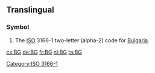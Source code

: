 ==Translingual==

===Symbol===
{{head|mul|symbol}}
# The [[ISO]] 3166-1 two-letter (alpha-2) code for [[Bulgaria]].

[[Category:ISO 3166-1]]

[[cs:BG]]
[[de:BG]]
[[fr:BG]]
[[nl:BG]]
[[ta:BG]]